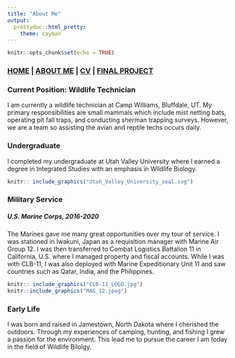 ```yaml
---
title: "About Me"
output: 
  prettydoc::html_pretty:
    theme: cayman
---
```


```r
knitr::opts_chunk$set(echo = TRUE)
```

### [HOME](https://chandlerhaut.github.io/) | [ABOUT ME](https://chandlerhaut.github.io/about_me/) | [CV](https://chandlerhaut.github.io/about_me/CV.pdf) | [FINAL PROJECT](https://chandlerhaut.github.io/Final_Project/)

### **Current Position: Wildlife Technician**

I am currently a wildlife technician at Camp Williams, Bluffdale, UT. My primary responsibilities are small mammals which include mist netting bats, operating pit fall traps, and conducting sherman trapping surveys. However, we are a team so assisting the avian and reptile techs occurs daily. 



### **Undergraduate**

I completed my undergraduate at Utah Valley University where I earned a degree in Integrated Studies with an emphasis in Wildlife Biology. 

```r
knitr:: include_graphics("Utah_Valley_University_seal.svg")
```

### **Military Service**
##### **U.S. Marine Corps, 2016-2020**

The Marines gave me many great opportunities over my tour of service. I was stationed in Iwakuni, Japan as a requisition manager with Marine Air Group 12. I was then transferred to Combat Logistics Battalion 11 in California, U.S. where I managed property and fiscal accounts. While I was with CLB-11, I was also deployed with Marine Expeditionary Unit 11 and saw countries such as Qatar, India, and the Philippines. 

```r
knitr:: include_graphics("CLB-11_LOGO.jpg")
knitr::include_graphics("MAG_12.jpeg")
```


### **Early Life**

I was born and raised in Jamestown, North Dakota where I cherished the outdoors. Through my experiences of camping, hunting, and fishing I grew a passion for the environment. This lead me to pursue the career I am today in the field of Wildlife Bilolgy. 